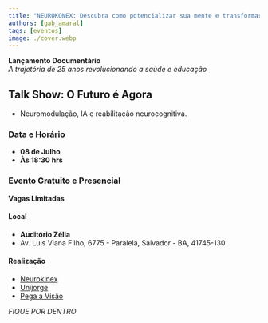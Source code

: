 ```yaml
---
title: "NEUROKONEX: Descubra como potencializar sua mente e transformar sua vida"
authors: [gab_amaral]
tags: [eventos]
image: ./cover.webp
---
```


**Lançamento Documentário**  
*A trajetória de 25 anos revolucionando a saúde e educação*

## Talk Show: O Futuro é Agora
- Neuromodulação, IA e reabilitação neurocognitiva.

### Data e Horário
- **08 de Julho**
- **Às 18:30 hrs**

### Evento Gratuito e Presencial
**Vagas Limitadas**

#### Local
- **Auditório Zélia**
- Av. Luis Viana Filho, 6775 - Paralela, Salvador - BA, 41745-130

#### Realização
- [Neurokinex](https://www.instagram.com/p/DJScbfAxO-Q/?igsh=ajVrcWp6a3FhcGNk)
- [Unijorge](https://www.instagram.com/p/DJSbYwARhN-/?igsh=MTdibThzMzc4ejN4eA==)
- [Pega a Visão](https://www.instagram.com/p/DJSbPBIRyCy/?igsh=aTg4bm9ocWRhdXVr)

*FIQUE POR DENTRO*